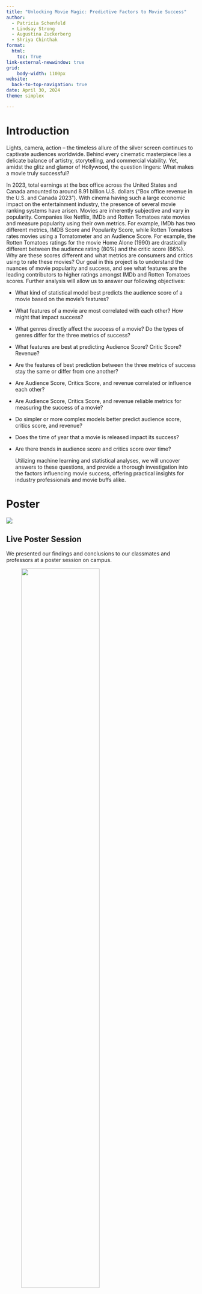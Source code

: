 ```yaml
---
title: "Unlocking Movie Magic: Predictive Factors to Movie Success"
author: 
  - Patricia Schenfeld
  - Lindsay Strong
  - Augustina Zuckerberg
  - Shriya Chinthak
format: 
  html:
    toc: True
link-external-newwindow: true
grid:
    body-width: 1100px
website:
  back-to-top-navigation: true
date: April 30, 2024
theme: simplex

---
```


# Introduction
  Lights, camera, action – the timeless allure of the silver screen continues to captivate audiences worldwide. Behind every cinematic masterpiece lies a delicate balance of artistry, storytelling, and commercial viability. Yet, amidst the glitz and glamor of Hollywood, the question lingers: What makes a movie truly successful?

  In 2023, total earnings at the box office across the United States and Canada amounted to around 8.91 billion U.S. dollars (“Box office revenue in the U.S. and Canada 2023”). With cinema having such a large economic impact on the entertainment industry, the presence of several movie ranking systems have arisen. Movies are inherently subjective and vary in popularity. Companies like Netflix, IMDb and Rotten Tomatoes rate movies and measure popularity using their own metrics. For example, IMDb has two different metrics, IMDB Score and Popularity Score, while Rotten Tomatoes rates movies using a Tomatometer and an Audience Score. For example, the Rotten Tomatoes ratings for the movie Home Alone (1990) are drastically different between the audience rating (80%) and the critic score (66%). Why are these scores different and what metrics are consumers and critics using to rate these movies? Our goal in this project is to understand the nuances of movie popularity and success, and see what features are the leading contributors to higher ratings amongst IMDb and Rotten Tomatoes scores. Further analysis will allow us to answer our following objectives:

* What kind of statistical model best predicts the audience score of a movie based on the movie’s features?
* What features of a movie are most correlated with each other? How might that impact success?
* What genres directly affect the success of a movie? Do the types of genres differ for the three metrics of success?
* What features are best at predicting Audience Score? Critic Score? Revenue?
* Are the features of best prediction between the three metrics of success stay the same or differ from one another?
* Are Audience Score, Critics Score, and revenue correlated or influence each other?
* Are Audience Score, Critics Score, and revenue reliable metrics for measuring the success of a movie?
* Do simpler or more complex models better predict audience score, critics score, and revenue?
* Does the time of year that a movie is released impact its success?
* Are there trends in audience score and critics score over time?

  Utilizing machine learning and statistical analyses, we will uncover answers to these
questions, and provide a thorough investigation into the factors influencing movie success,
offering practical insights for industry professionals and movie buffs alike.

# Poster
![](Final_Poster.png)

## Live Poster Session

We presented our findings and conclusions to our classmates and professors at a poster session on campus.

<figure>
  <img src="live.jpeg" style="width: 70%;">
  <figcaption>Group members from left to right: Patricia Schenfeld, Lindsay Strong, Augustina Zuckerberg, Shriya Chinthak</figcaption>
</figure>



# Project Report

<object data="project-report.pdf" type="application/pdf" width="1000" height="800">
    <p>PDF cannot be displayed. <a href="report.pdf">Download</a> instead.</p>
</object>
